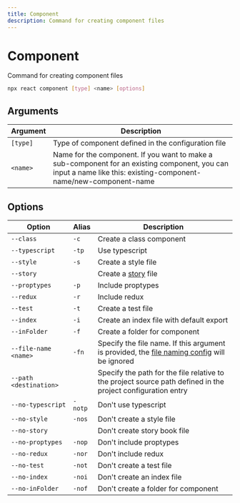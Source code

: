 ---
title: Component
description: Command for creating component files
---

# Component

<Description>Command for creating component files</Description>

```bash
npx react component [type] <name> [options]
```

## Arguments

| Argument             | Description                                                                                                                                                       |
| -------------------- | ----------------------------------------------------------------------------------------------------------------------------------------------------------------- |
| <code>[type]</code>  | Type of component defined in the configuration file                                                                                                               |
| <code><name\></code> | Name for the component. If you want to make a sub-component for an existing component, you can input a name like this: existing-component-name/new-component-name |

## Options

| Option                             | Alias              | Description                                                                                                                     |
| ---------------------------------- | ------------------ | ------------------------------------------------------------------------------------------------------------------------------- |
| <code>--class</code>               | <code>-c</code>    | Create a class component                                                                                                        |
| <code>--typescript</code>          | <code>-tp</code>   | Use typescript                                                                                                                  |
| <code>--style</code>               | <code>-s</code>    | Create a style file                                                                                                             |
| <code>--story</code>               | <EmptyColumn />    | Create a [story](https://storybook.js.org/docs/react/get-started/introduction) file                                             |
| <code>--proptypes</code>           | <code>-p</code>    | Include proptypes                                                                                                               |
| <code>--redux</code>               | <code>-r</code>    | Include redux                                                                                                                   |
| <code>--test</code>                | <code>-t</code>    | Create a test file                                                                                                              |
| <code>--index</code>               | <code>-i</code>    | Create an index file with default export                                                                                        |
| <code>--inFolder</code>            | <code>-f</code>    | Create a folder for component                                                                                                   |
| <code>--file-name <name\></code>   | <code>-fn</code>   | Specify the file name. If this argument is provided, the [file naming config](/docs/config/project#file-naming) will be ignored |
| <code>--path <destination\></code> | <EmptyColumn />    | Specify the path for the file relative to the project source path defined in the project configuration entry                    |
| <code>--no-typescript</code>       | <code>-notp</code> | Don't use typescript                                                                                                            |
| <code>--no-style</code>            | <code>-nos</code>  | Don't create a style file                                                                                                       |
| <code>--no-story</code>            | <EmptyColumn />    | Don't create story book file                                                                                                    |
| <code>--no-proptypes</code>        | <code>-nop</code>  | Don't include proptypes                                                                                                         |
| <code>--no-redux</code>            | <code>-nor</code>  | Don't include redux                                                                                                             |
| <code>--no-test</code>             | <code>-not</code>  | Don't create a test file                                                                                                        |
| <code>--no-index</code>            | <code>-noi</code>  | Don't create an index file                                                                                                      |
| <code>--no-inFolder</code>         | <code>-nof</code>  | Don't create a folder for component                                                                                             |
